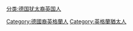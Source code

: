 [[分类:德国犹太裔英国人|分类:德国犹太裔英国人]]
[[Category:德國裔英格蘭人|Category:德國裔英格蘭人]]
[[Category:英格蘭猶太人|Category:英格蘭猶太人]]